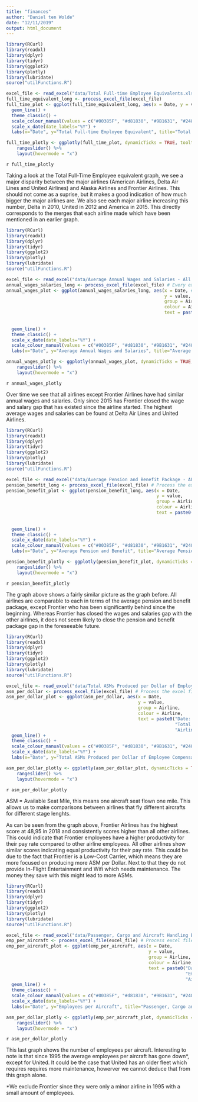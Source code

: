 ---
title: "finances"
author: "Daniel ten Wolde"
date: "12/11/2019"
output: html_document
---

```{r full_time_empl_equiv, echo=FALSE, warning = FALSE, message = FALSE}
library(RCurl)
library(readxl)
library(dplyr)
library(tidyr)
library(ggplot2)
library(plotly)
library(lubridate)
source("utilFunctions.R")

excel_file <- read_excel("data/Total Full-time Employee Equivalents.xls", skip = 2)
full_time_equivalent_long <- process_excel_file(excel_file)
full_time_plot <- ggplot(full_time_equivalent_long, aes(x = Date, y = value, group = Airline, colour = Airline, text = paste0("Date: ", format(as.Date(Date), "%Y"), "<br>", "Total Full-time Employee Equivalent: ", value, "<br>", "Airline: ", Airline))) +
  geom_line() +
  theme_classic() + 
  scale_colour_manual(values = c("#00385F", "#d81830", "#9B1631", "#248168", "#005DAA")) +
  scale_x_date(date_labels="%Y") +
  labs(x="Date", y="Total Full-time Employee Equivalent", title="Total Full-Time Employee Equivalent - All Employees")

full_time_plotly <- ggplotly(full_time_plot, dynamicTicks = TRUE, tooltip = "text") %>% 
    rangeslider() %>% 
    layout(hovermode = "x")


```
`r full_time_plotly` 

Taking a look at the Total Full-Time Employee equivalent graph, we see a major disparity between the major airlines (American Airlines, Delta Air Lines and United Airlines) and Alaska Airlines and Frontier Airlines. This should not come as a suprise, but it makes a good indication of how much bigger the major airlines are. We also see each major airline increasing this number, Delta in 2010, United in 2012 and America in 2015. This directly corresponds to the merges that each airline made which have been mentioned in an earlier graph. 

```{r wages_salary, echo=FALSE, warning = FALSE, message = FALSE}
library(RCurl)
library(readxl)
library(dplyr)
library(tidyr)
library(ggplot2)
library(plotly)
library(lubridate)
source("utilFunctions.R")

excel_file <- read_excel("data/Average Annual Wages and Salaries - All Employees.xls", skip = 4) # Read the excel file
annual_wages_salaries_long <- process_excel_file(excel_file) # Every excel file had a similar structure, this function can be found in utilFunctions.R
annual_wages_plot <- ggplot(annual_wages_salaries_long, aes(x = Date, # Plot the annual wages and salary
                                                            y = value, 
                                                            group = Airline, 
                                                            colour = Airline, 
                                                            text = paste0("Date: ", format(as.Date(Date), "%Y"), "<br>", # Set the hover text info for plotly
                                                                          "Average Annual Wages and Salaries: ", round(value, digits = 2), "$", "<br>",
                                                                          "Airline: ", Airline))) +
  geom_line() +
  theme_classic() + 
  scale_x_date(date_labels="%Y") +
  scale_colour_manual(values = c("#00385F", "#d81830", "#9B1631", "#248168", "#005DAA")) + # Set the colors to the corresponding airline
  labs(x="Date", y="Average Annual Wages and Salaries", title="Average Annual Wages and Salaries - All Employees")

annual_wages_plotly <- ggplotly(annual_wages_plot, dynamicTicks = TRUE, tooltip = "text") %>% # Convert the plot to plotly
    rangeslider() %>% 
    layout(hovermode = "x")

```

`r annual_wages_plotly`

Over time we see that all airlines except Frontier Airlines have had similar annual wages and salaries. Only since 2015 has Frontier closed the wage and salary gap that has existed since the airline started. The highest average wages and salaries can be found at Delta Air Lines and United Airlines.

```{r pension_benefit_package, echo=FALSE, warning = FALSE, message = FALSE}
library(RCurl)
library(readxl)
library(dplyr)
library(tidyr)
library(ggplot2)
library(plotly)
library(lubridate)
source("utilFunctions.R")

excel_file <- read_excel("data/Average Pension and Benefit Package - ALL EMPLOYEES.xls", skip = 4) # Read the excel file
pension_benefit_long <- process_excel_file(excel_file) # Process the excel file 
pension_benefit_plot <- ggplot(pension_benefit_long, aes(x = Date, 
                                                         y = value, 
                                                         group = Airline, 
                                                         colour = Airline, 
                                                         text = paste0("Date: ", format(as.Date(Date), "%Y"), "<br>",  # Set the hover text info for plotly
                                                                       "Average Pension and Benefit Package: ", round(value, digits = 2), "$", "<br>",
                                                                       "Airline: ", Airline))) +
  geom_line() +
  theme_classic() + 
  scale_x_date(date_labels="%Y") +
  scale_colour_manual(values = c("#00385F", "#d81830", "#9B1631", "#248168", "#005DAA")) +
  labs(x="Date", y="Average Pension and Benefit", title="Average Pension and Benefit Package - All Employees")

pension_benefit_plotly <- ggplotly(pension_benefit_plot, dynamicTicks = TRUE, tooltip = "text") %>% # Convert to plotly
    rangeslider() %>% 
    layout(hovermode = "x")
```
`r pension_benefit_plotly`

The graph above shows a fairly similar picture as the graph before. All airlines are comparable to each in terms of the average pension and benefit package, except Frontier who has been significantly behind since the beginning. Whereas Frontier has closed the wages and salaries gap with the other airlines, it does not seem likely to close the pension and benefit package gap in the foreseeable future. 

```{r asm_per_dollar, echo=FALSE, warning = FALSE, message = FALSE}
library(RCurl)
library(readxl)
library(dplyr)
library(tidyr)
library(ggplot2)
library(plotly)
library(lubridate)
source("utilFunctions.R")

excel_file <- read_excel("data/Total ASMs Produced per Dollar of Employee Compensation.xls", skip = 3) # Read excel file
asm_per_dollar <- process_excel_file(excel_file) # Process the excel file
asm_per_dollar_plot <- ggplot(asm_per_dollar, aes(x = Date, 
                                                  y = value, 
                                                  group = Airline,
                                                  colour = Airline, 
                                                  text = paste0("Date: ", format(as.Date(Date), "%Y"), "<br>", # Set the hover text info for plotly
                                                                "Total ASMs Produced per Dollar of Employee Compensation: ", round(value, digits = 2), "<br>", 
                                                                "Airline: ", Airline))) +
  geom_line() +
  theme_classic() + 
  scale_colour_manual(values = c("#00385F", "#d81830", "#9B1631", "#248168", "#005DAA")) + # Set the colors to corresponding airlines
  scale_x_date(date_labels="%Y") +
  labs(x="Date", y="Total ASMs Produced per Dollar of Employee Compensation", title="Total ASMs Produced per Dollar of Employee Compensation")

asm_per_dollar_plotly <- ggplotly(asm_per_dollar_plot, dynamicTicks = TRUE, tooltip = "text") %>%  # Conver to plotly
    rangeslider() %>% 
    layout(hovermode = "x")
```
`r asm_per_dollar_plotly`

ASM = Available Seat Mile, this means one aircraft seat flown one mile. This allows us to make comparisons between airlines that fly different aircrafts for different stage lenghts. 

As can be seen from the graph above, Frontier Airlines has the highest score at 48,95 in 2018 and consistently scores higher than all other airlines. This could indicate that Frontier employees have a higher productivity for their pay rate compared to other airline employees. All other airlines show similar scores indicating equal productivity for their pay rate. This could be due to the fact that Frontier is a Low-Cost Carrier, which means they are more focused on producing more ASM per Dollar. Next to that they do not provide In-Flight Entertainment and Wifi which needs maintenance. The money they save with this might lead to more ASMs. 


```{r emp_per_aircraft}
library(RCurl)
library(readxl)
library(dplyr)
library(tidyr)
library(ggplot2)
library(plotly)
library(lubridate)
source("utilFunctions.R")

excel_file <- read_excel("data/Passenger, Cargo and Aircraft Handling Employees per Aircraft.xls", skip = 4) # Read excel file
emp_per_aircraft <- process_excel_file(excel_file) # Process excel file
emp_per_aircraft_plot <- ggplot(emp_per_aircraft, aes(x = Date, 
                                                      y = value, 
                                                      group = Airline, 
                                                      colour = Airline, 
                                                      text = paste0("Date: ", format(as.Date(Date), "%Y"), "<br>", # Set the hover text info for plotly
                                                                    "Employees per Aircraft: ", round(value, digits = 2), "<br>", 
                                                                    "Airline: ", Airline))) +
  geom_line() +
  theme_classic() + 
  scale_colour_manual(values = c("#00385F", "#d81830", "#9B1631", "#248168", "#005DAA")) + # Set the colors to corresponding airlines
  scale_x_date(date_labels="%Y") +
  labs(x="Date", y="Employees per Aircraft", title="Passenger, Cargo and Aircraft Handling Employees per Aircraft")

asm_per_dollar_plotly <- ggplotly(emp_per_aircraft_plot, dynamicTicks = TRUE, tooltip = "text") %>% # Convert to plotly
    rangeslider() %>% 
    layout(hovermode = "x")


```
`r asm_per_dollar_plotly`

This last graph shows the number of employees per aircraft. Interesting to note is that since 1995 the average employees per aircraft has gone down*, except for United. It could be the case that United has an older fleet which requires requires more maintenance, howerver we cannot deduce that from this graph alone. 

*We exclude Frontier since they were only a minor airline in 1995 with a small amount of employees. 